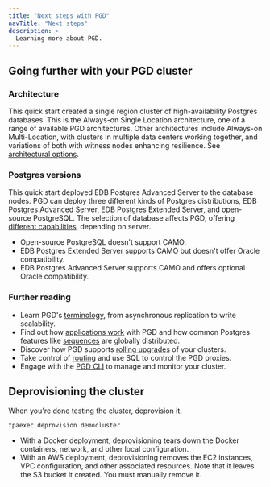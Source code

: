 ```yaml
---
title: "Next steps with PGD"
navTitle: "Next steps"
description: >
  Learning more about PGD.
---
```


## Going further with your PGD cluster

### Architecture

This quick start created a single region cluster of high-availability Postgres databases. This is the Always-on Single Location architecture, one of a range of available PGD architectures. Other architectures include Always-on Multi-Location, with clusters in multiple data centers working together, and variations of both with witness nodes enhancing resilience. See [architectural options](../planning/architectures/).

### Postgres versions

This quick start deployed EDB Postgres Advanced Server to the database nodes. PGD can deploy three different kinds of Postgres distributions, EDB Postgres Advanced Server, EDB Postgres Extended Server, and open-source PostgreSQL. The selection of database affects PGD, offering [different capabilities](../planning/choosing_server/), depending on server.

* Open-source PostgreSQL doesn't support CAMO.
* EDB Postgres Extended Server supports CAMO but doesn't offer Oracle compatibility.
* EDB Postgres Advanced Server supports CAMO and offers optional Oracle compatibility.

### Further reading

* Learn PGD's [terminology](../terminology/), from asynchronous replication to write scalability.
* Find out how [applications work](../appusage/) with PGD and how common Postgres features like [sequences](../sequences/) are globally distributed.
* Discover how PGD supports [rolling upgrades](../upgrades/) of your clusters.
* Take control of [routing](../routing/) and use SQL to control the PGD proxies.
* Engage with the [PGD CLI](../cli/) to manage and monitor your cluster.


## Deprovisioning the cluster

When you're done testing the cluster, deprovision it. 

```shell
tpaexec deprovision democluster
```

* With a Docker deployment, deprovisioning tears down the Docker containers, network, and other local configuration. 
* With an AWS deployment, deprovisioning removes the EC2 instances, VPC configuration, and other associated resources. Note that it leaves the S3 bucket it created. You must manually remove it.
